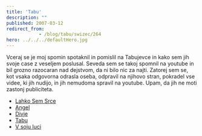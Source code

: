 ```yaml
---
title: 'Tabu'
description: ""
published: 2007-03-12
redirect_from: 
            - /blog/tabu/swizec/264
hero: ../../../defaultHero.jpg
---
```

Vceraj se je moj spomin spotaknil in pomislil na Tabujevce in kako sem jih svoje case z veseljem poslusal. Seveda sem se takoj spomnil na youtube in bil grozno razocaran nad dejstvom, da ni bilo nic za najti. Zatorej sem se, kot vsaka odgovorna odrasla oseba, odpravil na njihovo stran, pokradel vse videe, ki jih nudijo, in jih nemudoma spravil na youtube. Upam, da jih ne moti zastonj publiciteta.

- [Lahko Sem Srce](http://youtube.com/watch?v=t6gwncRfmhE)
- [Angel](http://youtube.com/watch?v=1YZ97JIW49Y)
- [Divje](http://youtube.com/watch?v=c2PbpxD6Z2o)
- [Tabu](http://youtube.com/watch?v=wRQzf_hvqR8)
- [V soju luci](http://youtube.com/watch?v=c0t1qG19azQ)
